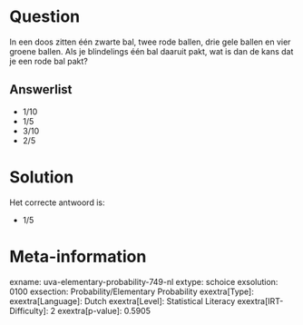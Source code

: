 Question
========

In een doos zitten één zwarte bal, twee rode ballen, drie gele ballen en
vier groene ballen. Als je blindelings één bal daaruit pakt, wat is dan
de kans dat je een rode bal pakt?

Answerlist
----------

* 1/10
* 1/5
* 3/10
* 2/5

Solution
========

Het correcte antwoord is: 

* 1/5

Meta-information
================
exname: uva-elementary-probability-749-nl
extype: schoice
exsolution: 0100
exsection: Probability/Elementary Probability
exextra[Type]: 
exextra[Language]: Dutch
exextra[Level]: Statistical Literacy
exextra[IRT-Difficulty]: 2
exextra[p-value]: 0.5905
